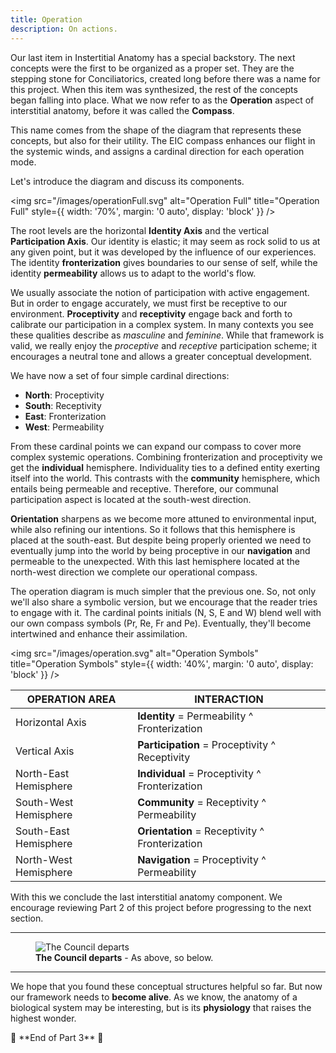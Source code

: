 ```yaml
---
title: Operation
description: On actions.
---
```


Our last item in Instertitial Anatomy has a special backstory. The next concepts were the first to be organized as a proper set. They are the stepping stone for Conciliatorics, created long before there was a name for this project. When this item was synthesized, the rest of the concepts began falling into place. What we now refer to as the **Operation** aspect of interstitial anatomy, before it was called the **Compass**.

This name comes from the shape of the diagram that represents these concepts, but also for their utility. The EIC compass enhances our flight in the systemic winds, and assigns a cardinal direction for each operation mode.

Let's introduce the diagram and discuss its components.

<img 
  src="/images/operationFull.svg" 
  alt="Operation Full" 
  title="Operation Full"
  style={{ width: '70%', margin: '0 auto', display: 'block' }} 
/>

The root levels are the horizontal **Identity Axis** and the vertical **Participation Axis**. Our identity is elastic; it may seem as rock solid to us at any given point, but it was developed by the influence of our experiences. The identity **fronterization** gives boundaries to our sense of self, while the identity **permeability** allows us to adapt to the world's flow. 

We usually associate the notion of participation with active engagement. But in order to engage accurately, we must first be receptive to our environment. **Proceptivity** and **receptivity** engage back and forth to calibrate our participation in a complex system. In many contexts you see these qualities describe as *masculine* and *feminine*. While that framework is valid, we really enjoy the *proceptive* and *receptive* participation scheme; it encourages a neutral tone and allows a greater conceptual development.

We have now a set of four simple cardinal directions:

- **North**: Proceptivity
- **South**: Receptivity
- **East**: Fronterization
- **West**: Permeability

From these cardinal points we can expand our compass to cover more complex systemic operations. Combining fronterization and proceptivity we get the **individual** hemisphere. Individuality ties to a defined entity exerting itself into the world. This contrasts with the **community** hemisphere, which entails being permeable and receptive. Therefore, our communal participation aspect is located at the south-west direction.

**Orientation** sharpens as we become more attuned to environmental input, while also refining our intentions. So it follows that this hemisphere is placed at the south-east. But despite being properly oriented we need to eventually jump into the world by being proceptive in our **navigation** and permeable to the unexpected. With this last hemisphere located at the north-west direction we complete our operational compass.

The operation diagram is much simpler that the previous one. So, not only we'll also share a symbolic version, but we encourage that the reader tries to engage with it. The cardinal points initials (N, S, E and W) blend well with our own compass symbols (Pr, Re, Fr and Pe). Eventually, they'll become intertwined and enhance their assimilation.

<img 
  src="/images/operation.svg" 
  alt="Operation Symbols" 
  title="Operation Symbols"
  style={{ width: '40%', margin: '0 auto', display: 'block' }} 
/>

| **OPERATION AREA** | **INTERACTION** |
|---|---|
| Horizontal Axis | **Identity** = Permeability ^ Fronterization |
| Vertical Axis | **Participation** = Proceptivity ^ Receptivity |
| North-East Hemisphere | **Individual** = Proceptivity ^ Fronterization |
| South-West Hemisphere | **Community** = Receptivity ^ Permeability |
| South-East Hemisphere | **Orientation** = Receptivity ^ Fronterization |
| North-West Hemisphere | **Navigation** = Proceptivity ^ Permeability |

With this we conclude the last interstitial anatomy component. We encourage reviewing Part 2 of this project before progressing to the next section.

---

<figure style={{ width: '90%', margin: '0 auto', textAlign: 'center' }}>
  <img 
    src="/images/quadrants.jpeg" 
    alt="The Council departs"
    style={{ width: '100%', display: 'block' }} 
  />
  <figcaption style={{ marginTop: '8px', fontSize: '14px', color: '#666', fontStyle: 'italic' }}>
    <strong>The Council departs</strong> - As above, so below.
  </figcaption>
</figure>

---

We hope that you found these conceptual structures helpful so far. But now our framework needs to **become alive**. As we know, the anatomy of a biological system may be interesting, but is its **physiology** that raises the highest wonder.

<div style={{ textAlign: 'center' }}>
🔖 **End of Part 3** 🔖
</div>